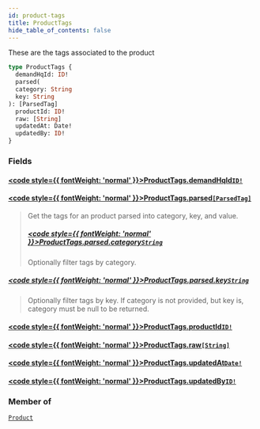 ```yaml
---
id: product-tags
title: ProductTags
hide_table_of_contents: false
---
```








These are the tags associated to the product

```graphql
type ProductTags {
  demandHqId: ID!
  parsed(
  category: String
  key: String
): [ParsedTag]
  productId: ID!
  raw: [String]
  updatedAt: Date!
  updatedBy: ID!
}
```


### Fields

#### [<code style={{ fontWeight: 'normal' }}>ProductTags.<b>demandHqId</b></code>](#)<Bullet />[`ID!`](/demand/api/graphql-admin/reference/scalars/id) <Badge class="secondary" text="non-null"/> <Badge class="secondary" text="scalar"/>
> 
> 

#### [<code style={{ fontWeight: 'normal' }}>ProductTags.<b>parsed</b></code>](#)<Bullet />[`[ParsedTag]`](/demand/api/graphql-admin/reference/objects/parsed-tag) <Badge class="secondary" text="list"/> <Badge class="secondary" text="object"/>
> Get the tags for an product parsed into category, key, and value.
> ##### [<code style={{ fontWeight: 'normal' }}>ProductTags.parsed.<b>category</b></code>](#)<Bullet />[`String`](/demand/api/graphql-admin/reference/scalars/string) <Badge class="secondary" text="scalar"/>
> Optionally filter tags by category.
> 

##### [<code style={{ fontWeight: 'normal' }}>ProductTags.parsed.<b>key</b></code>](#)<Bullet />[`String`](/demand/api/graphql-admin/reference/scalars/string) <Badge class="secondary" text="scalar"/>
> Optionally filter tags by key. If category is not provided, but key is, category must be null to be returned.
> 

#### [<code style={{ fontWeight: 'normal' }}>ProductTags.<b>productId</b></code>](#)<Bullet />[`ID!`](/demand/api/graphql-admin/reference/scalars/id) <Badge class="secondary" text="non-null"/> <Badge class="secondary" text="scalar"/>
> 
> 

#### [<code style={{ fontWeight: 'normal' }}>ProductTags.<b>raw</b></code>](#)<Bullet />[`[String]`](/demand/api/graphql-admin/reference/scalars/string) <Badge class="secondary" text="list"/> <Badge class="secondary" text="scalar"/>
> 
> 

#### [<code style={{ fontWeight: 'normal' }}>ProductTags.<b>updatedAt</b></code>](#)<Bullet />[`Date!`](/demand/api/graphql-admin/reference/scalars/date) <Badge class="secondary" text="non-null"/> <Badge class="secondary" text="scalar"/>
> 
> 

#### [<code style={{ fontWeight: 'normal' }}>ProductTags.<b>updatedBy</b></code>](#)<Bullet />[`ID!`](/demand/api/graphql-admin/reference/scalars/id) <Badge class="secondary" text="non-null"/> <Badge class="secondary" text="scalar"/>
> 
> 



### Member of

[`Product`](/demand/api/graphql-admin/reference/objects/product)  <Badge class="secondary" text="object"/>



